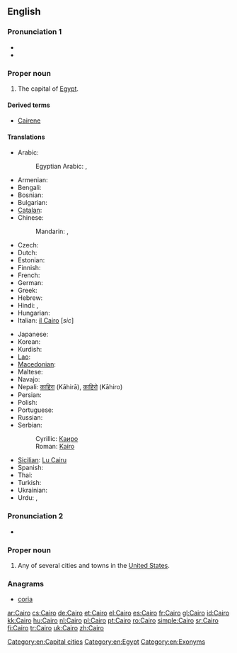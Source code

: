 ==English==
{{wikipedia}}

===Pronunciation 1===
{{rfc-pron-n|Pronunciation 1|lang=en}}
* {{rhymes|aɪɹəʊ}}
* {{homophones|chiro}}

===Proper noun===
{{en-proper noun}}

# The capital of [[Egypt]].

====Derived terms====
* [[Cairene]]

====Translations====
{{trans-top|capital of Egypt}}
* Arabic: {{t+|ar|القاهرة|f|alt=القاهِرة|tr=al-qaahira(t)}}
*: Egyptian Arabic: {{tø|arz|مصر|f|tr=maSr|sc=Arab|xs=Egyptian Arabic}} , {{tø|arz|القاهرة|f|tr=el qahera|sc=Arab}}
* Armenian: {{t-|hy|Կահիրե|tr=Kahire}}
* Bengali: {{t|bn|কায়রো|sc=Beng}}
* Bosnian: {{t-|bs|Kairo|m}}
* Bulgarian: {{t|bg|Кайро|tr=Kajro|sc=Cyrl}}
* [[Catalan]]: {{t|ca|Caire|m}}
* Chinese:
*: Mandarin: {{t|cmn|開羅|sc=Hani}}, {{t|cmn|开罗|tr=Kāiluó|sc=Hani}}
* Czech: {{t-|cs|Káhira|f}}
* Dutch: {{t|nl|Caïro|n}}
* Estonian: {{t+|et|Kairo}}
* Finnish: {{t+|fi|Kairo}}
* French: {{t+|fr|Le Caire|m}}
* German: {{t+|de|Kairo}}
* Greek: {{t+|el|Κάιρο|n|tr=Káiro}}
* Hebrew: {{t-|he|קהיר|tr=Kahīr}}
* Hindi: {{t|hi|क़ाहिरा|tr=Qāhirā|xs=Hindi}}, {{t|hi|क़ैरो|tr=Qéro|xs=Hindi}}
* Hungarian: {{t+|hu|Kairó}}
* Italian: [[il Cairo]] {{f}} [''sic'']
{{trans-mid}}
* Japanese: {{t-|ja|カイロ|tr=Kairo}}
* Korean: {{t|ko|카이로|tr=Kairo|sc=Kore}}
* Kurdish: {{t+|ku|Qahîre}}
* [[Lao]]: {{t-|lo|ເລີແກ|tr=Lœ̄kǣ|sc=Laoo|xs=Lao}}
* [[Macedonian]]: {{t-|mk|Каиро|n|tr=Káiro}}
* Maltese: {{t-|mt|il-Kajr|xs=Maltese}}
* Navajo: {{tø|nv|Kʼaiwo}}
* Nepali: [[काहिरा]] (Kāhirā), [[काहिरो]] (Kāhiro)
* Persian: {{t-|fa|قاهره|tr=Qāhere|xs=Persian}}
* Polish: {{t+|pl|Kair|m}}
* Portuguese: {{t+|pt|Cairo|m}}
* Russian: {{t-|ru|Каир|m|tr=Kaír}}
* Serbian:
*: Cyrillic: [[Каиро#Serbian|Каиро]] {{m}}
*: Roman: [[Kairo#Serbian|Kairo]] {{m}}
* [[Sicilian]]: [[Cairu|Lu Cairu]] {{m}}
* Spanish: {{t+|es|El Cairo|m}}
* Thai: {{t|th|ไคโ|tr=Khairō}}
* Turkish: {{t+|tr|Kahire}}
* Ukrainian: {{t|uk|Каїр|m|tr=Kajír|sc=Cyrl}}
* Urdu: {{t|ur|قائرہ|tr=Qāyra|xs=Urdu}}, {{t|ur|قاہرہ|tr=Qāhira|xs=Urdu}}
{{trans-bottom}}

{{wikipedia|Cairo, Illinois}}

===Pronunciation 2===
* {{IPA|/kɛɹoʊ/|/keɪɹoʊ/}}

===Proper noun===
{{en-proper noun}}

# Any of several cities and towns in the [[United States]].

===Anagrams===
* [[coria#English|coria]]

[[Category:en:Capital cities]]
[[Category:en:Egypt]]
[[Category:en:Exonyms]]
{{rfc-auto}}
[[ar:Cairo]]
[[cs:Cairo]]
[[de:Cairo]]
[[et:Cairo]]
[[el:Cairo]]
[[es:Cairo]]
[[fr:Cairo]]
[[gl:Cairo]]
[[id:Cairo]]
[[kk:Cairo]]
[[hu:Cairo]]
[[nl:Cairo]]
[[pl:Cairo]]
[[pt:Cairo]]
[[ro:Cairo]]
[[simple:Cairo]]
[[sr:Cairo]]
[[fi:Cairo]]
[[tr:Cairo]]
[[uk:Cairo]]
[[zh:Cairo]]
